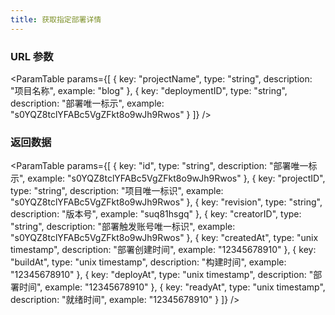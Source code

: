 ```yaml
---
title: 获取指定部署详情
---
```



<Metadata 
    title="获取指定部署详情"
    verb="GET"
    path="/v1/projects/:projectName/deployments/:deploymentID"
/>

### URL 参数

<ParamTable
    params={[
        {
            key: "projectName",
            type: "string",
            description: "项目名称",
            example: "blog"
        },
        {
            key: "deploymentID",
            type: "string",
            description: "部署唯一标示",
            example: "s0YQZ8tclYFABc5VgZFkt8o9wJh9Rwos"
        }
    ]}
/>

### 返回数据

<ParamTable
    params={[
        {
            key: "id",
            type: "string",
            description: "部署唯一标示",
            example: "s0YQZ8tclYFABc5VgZFkt8o9wJh9Rwos"
        },
        {
            key: "projectID",
            type: "string",
            description: "项目唯一标识",
            example: "s0YQZ8tclYFABc5VgZFkt8o9wJh9Rwos"
        },
        {
            key: "revision",
            type: "string",
            description: "版本号",
            example: "suq81hsgq"
        },
        {
            key: "creatorID",
            type: "string",
            description: "部署触发账号唯一标识",
            example: "s0YQZ8tclYFABc5VgZFkt8o9wJh9Rwos"
        },
        {
            key: "createdAt",
            type: "unix timestamp",
            description: "部署创建时间",
            example: "12345678910"
        },
        {
            key: "buildAt",
            type: "unix timestamp",
            description: "构建时间",
            example: "12345678910"
        },
        {
            key: "deployAt",
            type: "unix timestamp",
            description: "部署时间",
            example: "12345678910"
        },
        {
            key: "readyAt",
            type: "unix timestamp",
            description: "就绪时间",
            example: "12345678910"
        }
    ]}
/>